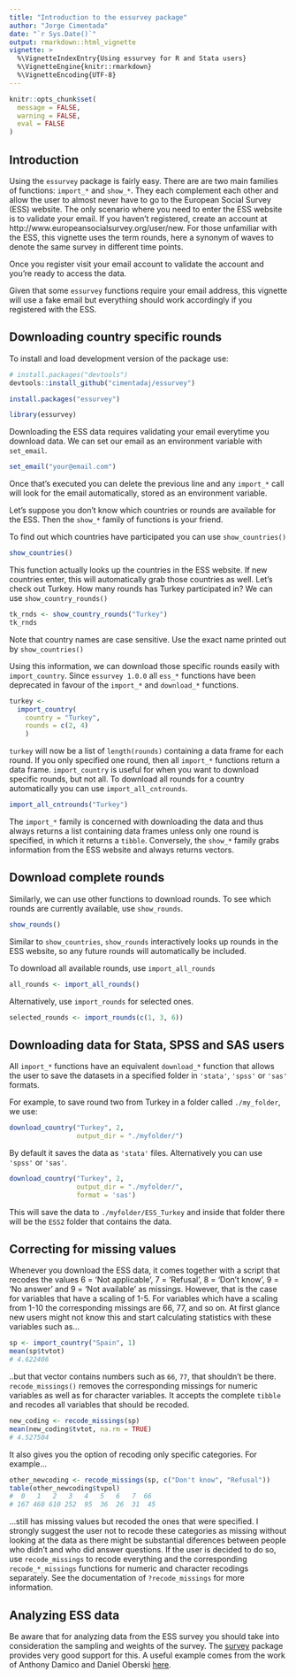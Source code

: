 ---
title: "Introduction to the essurvey package"
author: "Jorge Cimentada"
date: "`r Sys.Date()`"
output: rmarkdown::html_vignette
vignette: >
  %\VignetteIndexEntry{Using essurvey for R and Stata users}
  %\VignetteEngine{knitr::rmarkdown}
  %\VignetteEncoding{UTF-8}
---

```{r, echo = FALSE}
knitr::opts_chunk$set(
  message = FALSE,
  warning = FALSE,
  eval = FALSE
)
```

## Introduction

Using the `essurvey` package is fairly easy. There are are two main families of functions: `import_*` and `show_*`. They each complement each other and allow the user to almost never have to go to the European Social Survey (ESS) website. The only scenario where you need to enter the ESS website is to validate your email. If you haven't registered, create an account at http://www.europeansocialsurvey.org/user/new. For those unfamiliar with the ESS, this vignette uses the term rounds, here a synonym of waves to denote the same survey in different time points.

Once you register visit your email account to validate the account and you're ready to access the data.

Given that some `essurvey` functions require your email address, this vignette will use a fake email but everything should work accordingly if you registered with the ESS.

## Downloading country specific rounds

To install and load development version of the package use:
```{r}
# install.packages("devtools")
devtools::install_github("cimentadaj/essurvey")
```

<!-- to install the stable version from CRAN use: -->

```{r, echo = FALSE}
install.packages("essurvey")
```

```{r, echo = FALSE, eval = TRUE}
library(essurvey)
```

Downloading the ESS data requires validating your email everytime you download data. We can set our email as an environment variable with `set_email`.

```{r}
set_email("your@email.com")
```

Once that's executed you can delete the previous line and any `import_*` call will look for the email automatically, stored as an environment variable.

Let's suppose you don't know which countries or rounds are available for the ESS. Then the `show_*` family of functions is your friend.

To find out which countries have participated you can use `show_countries()`

```{r, eval = TRUE}
show_countries()
```

This function actually looks up the countries in the ESS website. If new countries enter, this will automatically grab those countries as well. Let's check out Turkey. How many rounds has Turkey participated in? We can use `show_country_rounds()`

```{r, eval = TRUE}
tk_rnds <- show_country_rounds("Turkey")
tk_rnds
```
Note that country names are case sensitive. Use the exact name printed out by `show_countries()`

Using this information, we can download those specific rounds easily with `import_country`. Since `essurvey 1.0.0` all `ess_*` functions have been deprecated in favour of the `import_*` and `download_*` functions.

```{r}
turkey <-
  import_country(
    country = "Turkey",
    rounds = c(2, 4)
    )
```

`turkey` will now be a list of `length(rounds)` containing a data frame for each round. If you only specified one round, then all `import_*` functions return a data frame. `import_country` is useful for when you want to download specific rounds, but not all. To download all rounds for a country automatically you can use `import_all_cntrounds`.

```{r}
import_all_cntrounds("Turkey")
```

The `import_*` family is  concerned with downloading the data and thus always returns a list containing data frames unless only one round is specified, in which it returns a `tibble`. Conversely, the `show_*` family grabs information from the ESS website and always returns vectors.

## Download complete rounds

Similarly, we can use other functions to download rounds. To see which rounds are currently available, use `show_rounds`.

```{r, eval = TRUE}
show_rounds()
```

Similar to `show_countries`, `show_rounds` interactively looks up rounds in the ESS website, so any future rounds will automatically be included.

To download all available rounds, use `import_all_rounds`

```{r}
all_rounds <- import_all_rounds()
```

Alternatively, use `import_rounds` for selected ones.

```{r}
selected_rounds <- import_rounds(c(1, 3, 6))
```

## Downloading data for Stata, SPSS and SAS users

All `import_*` functions have an equivalent `download_*` function that allows the user to save the datasets in a specified folder in `'stata'`, `'spss'` or `'sas'` formats.

For example, to save round two from Turkey in a folder called `./my_folder`, we use:

```{r}
download_country("Turkey", 2,
                 output_dir = "./myfolder/")
```

By default it saves the data as `'stata'` files. Alternatively you can use `'spss'` or `'sas'`.

```{r}
download_country("Turkey", 2,
                 output_dir = "./myfolder/",
                 format = 'sas')
```

This will save the data to `./myfolder/ESS_Turkey` and inside that folder there will be the `ESS2` folder that contains the data.

## Correcting for missing values

Whenever you download the ESS data, it comes together with a script that recodes the values 6 = 'Not applicable', 7 = 'Refusal', 8 = 'Don't know', 9 = 'No answer' and 9 = 'Not available' as missings. However, that is the case for variables that have a scaling of 1-5. For variables which have a scaling from 1-10 the corresponding missings are 66, 77, and so on. At first glance new users might not know this and start calculating statistics with these variables such as...

```{r}
sp <- import_country("Spain", 1)
mean(sp$tvtot)
# 4.622406
```

..but that vector contains numbers such as `66`, `77`, that shouldn't be there. `recode_missings()` removes the corresponding missings for numeric variables as well as for character variables. It accepts the complete `tibble` and recodes all variables that should be recoded.

```{r}
new_coding <- recode_missings(sp)
mean(new_coding$tvtot, na.rm = TRUE)
# 4.527504
```

It also gives you the option of recoding only specific categories. For example...

```{r}
other_newcoding <- recode_missings(sp, c("Don't know", "Refusal"))
table(other_newcoding$tvpol)
#  0   1   2   3   4   5   6   7  66 
# 167 460 610 252  95  36  26  31  45 
```

...still has missing values but recoded the ones that were specified. I strongly suggest the user not to recode these categories as missing without looking at the data as there might be substantial diferences between people who didn't and who did answer questions. If the user is decided to do so, use `recode_missings` to recode everything and the corresponding `recode_*_missings` functions for numeric and character recodings separately. See the documentation of `?recode_missings` for more information.

## Analyzing ESS data

Be aware that for analyzing data from the ESS survey you should take into consideration the sampling and weights of the survey. The [survey](http://r-survey.r-forge.r-project.org/survey/) package provides very good support for this. A useful example comes from the work of Anthony Damico and Daniel Oberski [here](http://asdfree.com/european-social-survey-ess.html).

